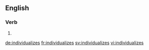==English==

===Verb===
{{head|en}}

# {{en-third-person singular of|individualize}}

[[de:individualizes]]
[[fr:individualizes]]
[[sv:individualizes]]
[[vi:individualizes]]